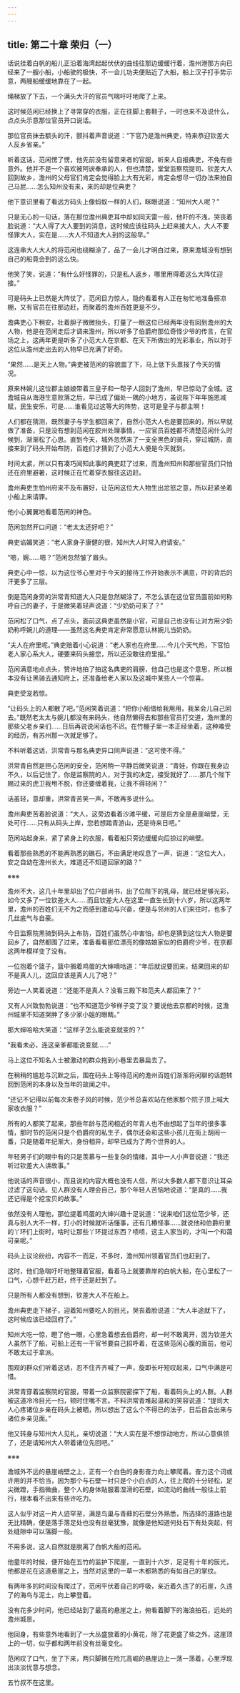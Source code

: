 ```yaml
---
---
---
```

title: 第二十章 荣归（一）
---




话说挂着白帆的船儿正沿着海湾起起伏伏的曲线往那边缓缓行着，澹州港那方向已经来了一艘小船，小船驶的极快，不一会儿功夫便贴近了大船，船上汉子打手势示意，两艘船缓缓地靠在了一起。

绳梯放了下去，一个满头大汗的官员气喘吁吁地爬了上来。

这时候范闲已经换上了寻常穿的衣服，正在往脚上套鞋子，一时也来不及说什么，点点头示意那位官员开口说话。

那位官员抹去额头的汗，颤抖着声音说道：“下官乃是澹州典吏，特来恭迎钦差大人反乡省亲。”

听着这话，范闲愣了愣，他先前没有留意来者的官服，听来人自报典吏，不免有些意外。他并不是一个喜欢被阿谀奉承的人，但也清楚，堂堂监察院提司、钦差大人回到故乡，澹州的父母官们肯定会觉得脸上大有光彩，肯定会想尽一切办法来拍自己马屁……怎么知州没有来，来的却是位典吏？

他下意识里看了看远方码头上像蚂蚁一样的人们，眯眼说道：“知州大人呢？”

只是无心的一句话，落在那位澹州典吏耳中却如同天雷一般，他吓的不浅，哭丧着脸说道：“大人得了大人要到的消息，这时候应该往码头上赶来接大人，大人不要怪罪大人，实在是……大人不知道大人到的这般早。”

这连串大人大人的将范闲也绕糊涂了，品了一会儿才明白过来，原来澹城没有想到自己的船竟会到的这么快。

他笑了笑，说道：“有什么好怪罪的，只是私人返乡，哪里用得着这么大阵仗迎接。”

可是码头上已然是大阵仗了，范闲目力惊人，隐约看着有人正在匆忙地准备搭凉棚，又有官员在往那边赶，而聚着的澹州百姓更是不少。

澹典吏心下稍安，壮着胆子微微抬头，打量了一眼这位已经两年没有回到澹州的大人物，他是在范闲走后才调来澹州，所以听多了伯爵府那位奇怪少爷的传言，在官场之上，这两年更是听多了小范大人在京都、在天下所做出的光彩事业，所以对于这位从澹州走出去的人物早已充满了好奇。

“果然……是天上人物。”典吏被范闲的容貌震了下，马上低下头禀报了今天的情况。

原来林婉儿这位郡主娘娘带着三皇子和一帮子人回到了澹州，早已惊动了全城。这澹城自从海港生意败落之后，早已成了偏处一隅的小地方，虽说陛下年年施恩减赋，民生安乐，可是……谁看见过这等大的阵势，这可是皇子与郡主啊！

人们都在猜测，既然妻子与学生都回来了，自然小范大人也是要回来的，所以早就做了准备，只是没有想到范闲在胶州处理事情，一应官员百姓都不清楚范闲什么时候到，渐渐松了心思。直到今天，城外忽然来了一支全黑色的骑兵，穿过城防，直接来到了码头开始布防，百姓们才猜到了小范大人便是今天就到。

时间太紧，所以只有凑巧闻知此事的典吏赶了过来，而澹州知州和那些官员们只怕还在府里避暑，这时候正在忙着穿衣服往这边赶。

澹州典吏生怕州府来不及布置好，让范闲这位大人物生出忿怒之意，所以赶紧坐着小船上来请罪。

他小心翼翼地看着范闲的神色。

范闲忽然开口问道：“老太太还好吧？”

典吏谄媚笑道：“老人家身子康健的很，知州大人时常入府请安。”

“嗯，婉……嗯？”范闲忽然皱了眉头。

典吏心中一惊，以为这位爷心里对于今天的接待工作开始表示不满意，吓的背后的汗更多了三层。

倒是范闲身旁的洪常青知道大人只是忽然糊涂了，不怎么该在这位官员面前如何称呼自己的妻子，于是微笑着轻声说道：“少奶奶可来了？”

范闲松了口气，点了点头，面前这典吏虽然是小官，可是自己也没有让对方用少奶奶称呼婉儿的道理——虽然这名典吏肯定非常愿意认林婉儿当奶奶。

“夫人在府里呢。”典吏赔着小心说道：“老人家也在府里……今儿个天气热，下官怕老人家心系大人，硬要来码头接您，所以还没敢往府里报。”

范闲满意地点点头，赞许地拍了拍这名典吏的肩膀，他自己也是这个意思，所以根本没有让黑骑去通知府上，还准备给老人家以及这城中某些人一个惊喜。

典吏受宠若惊。

“让码头上的人都散了吧。”范闲笑着说道：“把你小船借给我用用，我呆会儿自己回去。”既然老太太与婉儿都没有来码头，他自然懒得去和那些官员打交道，澹州里的那些父老乡亲们……日后再说说闲话也不迟。在竹棚子里一本正经坐着，这种难受的经历，有苏州那一次就足够了。

不料听着这话，洪常青与那名典吏异口同声说道：“这可使不得。”

洪常青自然是担心范闲的安全，范闲稍一平静后微笑说道：“青娃，你跟在我身边不久，以后记住了，你是监察院的人，对于我的决定，接受就好了……那几个陛下赐过来的虎卫我甩不脱，你还要缠着我，让我不得轻闲？”

话虽轻，意却重，洪常青苦笑一声，不敢再多说什么。

澹州典吏苦着脸说道：“大人，这旁边看着沙滩平缓，可是后方全是悬崖峭壁，无处可行……只有从码头上岸，您若想踏青游山，还是待来日吧。”

范闲站起身来，紧了紧身上的衣服，看着船只旁边缓缓向后掠过的峭壁。

看着那些熟悉的不能再熟悉的礁石，不由满足地叹息了一声，说道：“这位大人，安之自幼在澹州长大，难道还不知道回家的路？”

※※※

澹州不大，这几十年里却出了位户部尚书，出了位陛下的乳母，就已经足够光彩，如今又多了一位钦差大人……而且钦差大人在这里一直生长到十六岁，所以这两年里，澹州的百姓们无不为之而感到激动与兴奋，便是与邻州的人们来往时，也多了几丝底气与自豪。

今日监察院黑骑到码头上布防，百姓们虽然心中害怕，却也是猜到这位大人物是要回乡了，自然都围了过来，准备看看那位漂亮的像姑娘家似的伯爵府少爷，在京都这两年模样变了没有。

一位抱着个篮子，篮中搁着鸡蛋的大婶嘀咕道：“年后就说要回来，结果回来的却不是真人儿，这回应该是真人儿了吧？”

旁边一人笑着说道：“还能不是真人？没看三殿下和范夫人都回来了？”

又有人兴致勃勃说道：“也不知道范少爷样子变了没？要说他去京都的时候，这澹州城里不知道哭肿了多少家小姐的眼睛。”

那大婶哈哈大笑道：“这样子怎么能说变就变的？”

“我看未必，连这亲爹都能说变就……”

马上这位不知名人士被激动的群众拖到小巷里去暴扁去了。

在稍稍的尴尬与沉默之后，围在码头上等待范闲的澹州百姓们渐渐将闲聊的话题转回到范闲的本身以及当年的故闻之中。

“还记不记得以前每次来卷子风的时候，范少爷总喜欢站在他家那个院子顶上喊大家收衣服？”

所有的人都笑了起来，那些年龄与范闲相近的年青人也不由想起了当年的很多事情，那时节的范闲只是个伯爵府的私生子，偶尔还会和这些小孩儿在街上胡闹一番，只是随着年纪渐大，身份相异，却早已成为了两个世界的人。

年轻男子们的眼中有的只是羡慕与一些复杂的情绪，其中一人小声音说道：“我还听过钦差大人讲故事。”

他说话的声音很小，而且说的内容大概也没有人信，所以大多数人都下意识让耳朵过滤了这句话。见人群没有人理会自己，那个年轻人苦恼地说道：“是真的……我还记得是个挖宝贝的故事。”

依然没有人理他，那位提着鸡蛋的大婶兴趣十足说道：“说来咱们这位范少爷，还真与别人大不一样，打小的时候就听话懂事，还有几樁怪事……就说他和伯爵府里的丫环们上街时，啥时让那些丫环提过东西？啧啧，这主人家当的，才叫一个和蔼可亲呢。”

码头上议论纷纷，内容不一而足，不多时，澹州知州领着官员们也赶到了。

这时，他们急喘吁吁地整理着官服，看着马上就要靠岸的白帆大船，在心里松了一口气，心想千赶万赶，终于还是赶到了。

只是所有人都没有想到，钦差大人不在船上。

澹州典吏走下梯子，迎着知州要吃人的目光，哭丧着脸说道：“大人半途就下了，这时候应该已经回府了。”

知州大吃一惊，瞪了他一眼，心里急着想去伯爵府，却一时不敢离开，因为钦差大人虽然下了船，可船上还有一干官爷要自己招呼着，在这些范闲心腹的面前，他可不敢太过于拿派。

围观的群众们听着这话，忍不住齐齐喊了一声，旋即长吁短叹起来，口气中满是可惜。

洪常青穿着监察院的官服，带着一众监察院密探下了船，看着码头上的人群。人群被这道冷冷目光一扫，顿时住嘴不言。不料洪常青堆起温和的笑容说道：“提司大人心疼诸位乡亲在码头上被晒，所以想出了这么个不得已的法子，日后自会出来与诸位乡亲见面。”

他又转身与知州大人见礼，亲切说道：“大人实在是不想惊动地方，所以心意俱领了，还是请知州大人带着诸位先回吧。”

※※※

澹城外不远的悬崖峭壁之上，正有一个白色的身影奋力向上攀爬着。奋力这个词或许用的并不恰当，因为那个与石壁一衬只是个小白点的人，往上爬的十分轻松，足尖微蹬，手指微曲，整个人的身体贴服着湿滑的石壁，如流动的曲线一般往上前行，根本看不出来有些许吃力。

这人似乎对这一片人迹罕至，满是鸟巢与青藓的石壁分外熟悉，所选择的道路也是无比精确，便是落手落足处也没有丝毫犹豫，就像是他知道何处石下有处突起，何处缝隙中可以落脚一般。

不用多说，这人自然就是脱离了白帆大船的范闲。

他童年的时候，便开始在五竹的监护下爬崖，一直到十六岁，足足有十年的辰光，他都是花在这道悬崖之上，当然对这里的一草一木都熟悉的有如自己的掌纹。

有两年多的时间没有爬过了，范闲平伏着自己的呼吸，亲近着久违了的石崖，久违了的海鸟与泥土，向上攀登着。

没有花多少时间，他已经站到了最高的悬崖之上，俯看着脚下的海浪拍石，远处的澹州城景。

他回身，有些意外地看到了一大丛盛放着的小黄花，除了花更盛了些之外，这崖顶上的一切，似乎都和两年前没有丝毫变化。

范闲叹了口气，坐了下来，两只脚搁在险兀高崛的悬崖边上一荡一荡着，心里浮现出淡淡忧意与想念。

五竹叔不在这里。